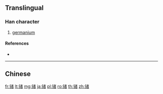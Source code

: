 {{character info/new}}
{{also|鍺}}
==Translingual==

===Han character===
{{Han char|rn=167|rad=钅|as=08|sn=13|four=|canj=CJKA,OPJKA,XCJKA}}

# [[germanium]]

====References====
* {{Han ref|kx=1328.061|hdz=64214.080|uh=9517|ud=38167}}

----

==Chinese==
{{zh-see|鍺}}

[[fr:锗]]
[[lt:锗]]
[[mg:锗]]
[[ja:锗]]
[[pl:锗]]
[[ro:锗]]
[[th:锗]]
[[zh:锗]]